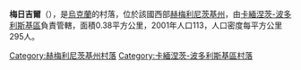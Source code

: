 {{coord|48|31|43|N|26|37|2|E|scale:100000|display=title}}

'''梅日吉爾'''（{{lang-uk|Межигір}}），是[[烏克蘭|烏克蘭]]的村落，位於該國西部[[赫梅利尼茨基州|赫梅利尼茨基州]]，由[[卡緬涅茨-波多利斯基區|卡緬涅茨-波多利斯基區]]負責管轄，面積0.38平方公里，2001年人口113，人口密度每平方公里295人。

{{DEFAULTSORT:Межигір}}
[[Category:赫梅利尼茨基州村落|Category:赫梅利尼茨基州村落]]
[[Category:卡緬涅茨-波多利斯基區村落|Category:卡緬涅茨-波多利斯基區村落]]


{{Khmelnytskyi-geo-stub}}